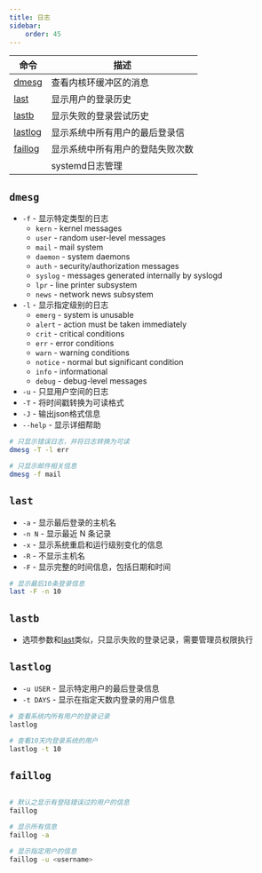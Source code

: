 ```yaml
---
title: 日志
sidebar:
    order: 45
---
```



| 命令                                                            | 描述                             |
| --------------------------------------------------------------- | -------------------------------- |
| [dmesg](#dmesg)                                                 | 查看内核环缓冲区的消息           |
| [last](#last)                                                   | 显示用户的登录历史               |
| [lastb](#lastb)                                                 | 显示失败的登录尝试历史           |
| [lastlog](#lastlog)                                             | 显示系统中所有用户的最后登录信   |
| [faillog](#faillog)                                             | 显示系统中所有用户的登陆失败次数 |
| <InternalLink text="journalctl" href="linux/systemd/journal" /> | systemd日志管理                  |

## `dmesg`

- `-f` - 显示特定类型的日志
    - `kern` - kernel messages
    - `user` - random user-level messages
    - `mail` - mail system
    - `daemon` - system daemons
    - `auth` - security/authorization messages
    - `syslog` - messages generated internally by syslogd
    - `lpr` - line printer subsystem
    - `news` - network news subsystem
- `-l` - 显示指定级别的日志
    - `emerg` - system is unusable
    - `alert` - action must be taken immediately
    - `crit` - critical conditions
    - `err` - error conditions
    - `warn` - warning conditions
    - `notice` - normal but significant condition
    - `info` - informational
    - `debug` - debug-level messages
- `-u` - 只显用户空间的日志
- `-T` - 将时间戳转换为可读格式
- `-J` - 输出json格式信息
- `--help` - 显示详细帮助

```bash
# 只显示错误日志，并将日志转换为可读
dmesg -T -l err

# 只显示邮件相关信息
dmesg -f mail
```

## `last`

- `-a` - 显示最后登录的主机名
- `-n N` - 显示最近 N 条记录
- `-x` - 显示系统重启和运行级别变化的信息
- `-R` - 不显示主机名
- `-F` - 显示完整的时间信息，包括日期和时间

```bash
# 显示最后10条登录信息
last -F -n 10
```

## `lastb`

- 选项参数和[last](#last)类似，只显示失败的登录记录，需要管理员权限执行

## `lastlog`

- `-u USER` - 显示特定用户的最后登录信息
- `-t DAYS` - 显示在指定天数内登录的用户信息

```bash
# 查看系统内所有用户的登录记录
lastlog

# 查看10天内登录系统的用户
lastlog -t 10
```

## `faillog`

```bash

# 默认之显示有登陆错误过的用户的信息
faillog

# 显示所有信息
faillog -a

# 显示指定用户的信息
faillog -u <username>
```
